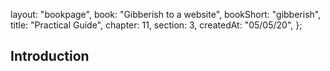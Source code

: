   layout: "bookpage",
  book: "Gibberish to a website",
  bookShort: "gibberish",
  title: "Practical Guide",
  chapter: 11,
  section: 3,
  createdAt: "05/05/20",
};

## Introduction
